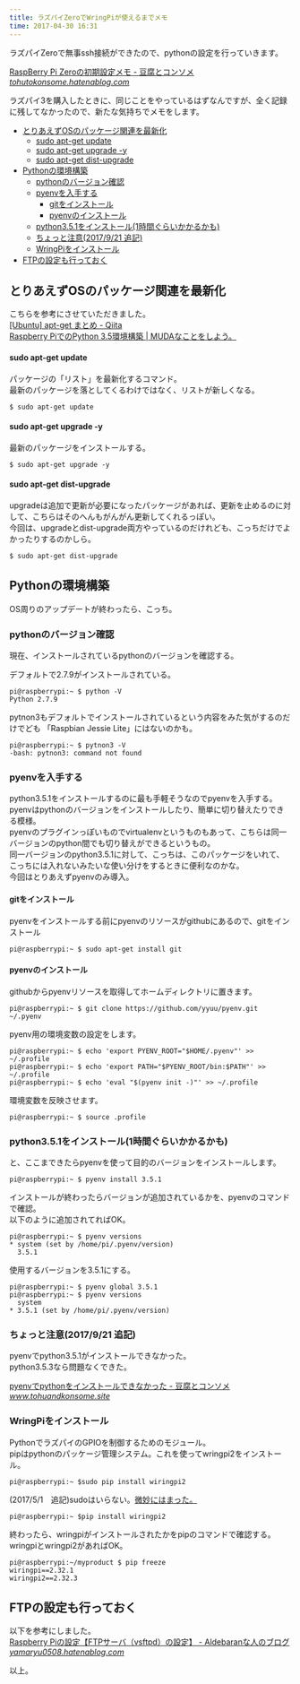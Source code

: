 ```yaml
---
title: ラズパイZeroでWringPiが使えるまでメモ
time: 2017-04-30 16:31
---
```


ラズパイZeroで無事ssh接続ができたので、pythonの設定を行っていきます。

[RaspBerry Pi Zeroの初期設定メモ - 豆腐とコンソメ](http://www.tohuandkonsome.site/entry/2017/04/29/223718)<cite class="hatena-citation"><a href="http://tohutokonsome.hatenablog.com/entry/2017/04/29/223718">tohutokonsome.hatenablog.com</a></cite>

ラズパイ3を購入したときに、同じことをやっているはずなんですが、全く記録に残してなかったので、新たな気持ちでメモをします。

- [とりあえずOSのパッケージ関連を最新化](#%E3%81%A8%E3%82%8A%E3%81%82%E3%81%88%E3%81%9AOS%E3%81%AE%E3%83%91%E3%83%83%E3%82%B1%E3%83%BC%E3%82%B8%E9%96%A2%E9%80%A3%E3%82%92%E6%9C%80%E6%96%B0%E5%8C%96)
  - [sudo apt-get update](#sudo-apt-get-update)
  - [sudo apt-get upgrade -y](#sudo-apt-get-upgrade--y)
  - [sudo apt-get dist-upgrade](#sudo-apt-get-dist-upgrade)
- [Pythonの環境構築](#Python%E3%81%AE%E7%92%B0%E5%A2%83%E6%A7%8B%E7%AF%89)
  - [pythonのバージョン確認](#python%E3%81%AE%E3%83%90%E3%83%BC%E3%82%B8%E3%83%A7%E3%83%B3%E7%A2%BA%E8%AA%8D)
  - [pyenvを入手する](#pyenv%E3%82%92%E5%85%A5%E6%89%8B%E3%81%99%E3%82%8B)
    - [gitをインストール](#git%E3%82%92%E3%82%A4%E3%83%B3%E3%82%B9%E3%83%88%E3%83%BC%E3%83%AB)
    - [pyenvのインストール](#pyenv%E3%81%AE%E3%82%A4%E3%83%B3%E3%82%B9%E3%83%88%E3%83%BC%E3%83%AB)
  - [python3.5.1をインストール(1時間ぐらいかかるかも)](#python351%E3%82%92%E3%82%A4%E3%83%B3%E3%82%B9%E3%83%88%E3%83%BC%E3%83%AB1%E6%99%82%E9%96%93%E3%81%90%E3%82%89%E3%81%84%E3%81%8B%E3%81%8B%E3%82%8B%E3%81%8B%E3%82%82)
  - [ちょっと注意(2017/9/21 追記)](#%E3%81%A1%E3%82%87%E3%81%A3%E3%81%A8%E6%B3%A8%E6%84%8F2017921-%E8%BF%BD%E8%A8%98)
  - [WringPiをインストール](#WringPi%E3%82%92%E3%82%A4%E3%83%B3%E3%82%B9%E3%83%88%E3%83%BC%E3%83%AB)
- [FTPの設定も行っておく](#FTP%E3%81%AE%E8%A8%AD%E5%AE%9A%E3%82%82%E8%A1%8C%E3%81%A3%E3%81%A6%E3%81%8A%E3%81%8F)

## とりあえずOSのパッケージ関連を最新化

こちらを参考にさせていただきました。   
[[Ubuntu] apt-get まとめ - Qiita](http://qiita.com/white_aspara25/items/723ae4ebf0bfefe2115c#-apt-get-update)  
[Raspberry PiでのPython 3.5環境構築 | MUDAなことをしよう。](http://make-muda.weblike.jp/2016/03/3631/)

#### sudo apt-get update

パッケージの「リスト」を最新化するコマンド。  
最新のパッケージを落としてくるわけではなく、リストが新しくなる。

```
$ sudo apt-get update
```

#### sudo apt-get upgrade -y

最新のパッケージをインストールする。

```
$ sudo apt-get upgrade -y
```

#### sudo apt-get dist-upgrade

upgradeは追加で更新が必要になったパッケージがあれば、更新を止めるのに対して、こちらはそのへんもがんがん更新してくれるっぽい。  
今回は、upgradeとdist-upgrade両方やっているのだけれども、こっちだけでよかったりするのかしら。

```
$ sudo apt-get dist-upgrade
```

## Pythonの環境構築

OS周りのアップデートが終わったら、こっち。

### pythonのバージョン確認

現在、インストールされているpythonのバージョンを確認する。

デフォルトで2.7.9がインストールされている。

```
pi@raspberrypi:~ $ python -V
Python 2.7.9
```

pytnon3もデフォルトでインストールされているという内容をみた気がするのだけでども 「Raspbian Jessie Lite」にはないのかも。

```
pi@raspberrypi:~ $ pytnon3 -V
-bash: pytnon3: command not found
```

### pyenvを入手する

python3.5.1をインストールするのに最も手軽そうなのでpyenvを入手する。  
pyenvはpythonのバージョンをインストールしたり、簡単に切り替えたりできる模様。  
pyenvのプラグインっぽいものでvirtualenvというものもあって、こちらは同一バージョンのpython間でも切り替えができるというもの。  
同一バージョンのpython3.5.1に対して、こっちは、このパッケージをいれて、こっちには入れないみたいな使い分けをするときに便利なのかな。  
今回はとりあえずpyenvのみ導入。

#### gitをインストール

pyenvをインストールする前にpyenvのリソースがgithubにあるので、gitをインストール

```
pi@raspberrypi:~ $ sudo apt-get install git
```

#### pyenvのインストール

githubからpyenvリソースを取得してホームディレクトリに置きます。

```
pi@raspberrypi:~ $ git clone https://github.com/yyuu/pyenv.git ~/.pyenv
```

pyenv用の環境変数の設定をします。

```
pi@raspberrypi:~ $ echo 'export PYENV_ROOT="$HOME/.pyenv"' >> ~/.profile
pi@raspberrypi:~ $ echo 'export PATH="$PYENV_ROOT/bin:$PATH"' >> ~/.profile
pi@raspberrypi:~ $ echo 'eval "$(pyenv init -)"' >> ~/.profile
```

環境変数を反映させます。

```
pi@raspberrypi:~ $ source .profile
```

### python3.5.1をインストール(1時間ぐらいかかるかも)

と、ここまできたらpyenvを使って目的のバージョンをインストールします。

```
pi@raspberrypi:~ $ pyenv install 3.5.1
```

インストールが終わったらバージョンが追加されているかを、pyenvのコマンドで確認。   
以下のように追加されてればOK。

```
pi@raspberrypi:~ $ pyenv versions
* system (set by /home/pi/.pyenv/version)
  3.5.1
```

使用するバージョンを3.5.1にする。

```
pi@raspberrypi:~ $ pyenv global 3.5.1
pi@raspberrypi:~ $ pyenv versions
  system
* 3.5.1 (set by /home/pi/.pyenv/version)
```

### ちょっと注意(2017/9/21 追記)

pyenvでpython3.5.1がインストールできなかった。  
python3.5.3なら問題なくできた。

[pyenvでpythonをインストールできなかった - 豆腐とコンソメ](http://www.tohuandkonsome.site/entry/2017/09/22/235340)<cite class="hatena-citation"><a href="http://www.tohuandkonsome.site/entry/2017/09/22/235340">www.tohuandkonsome.site</a></cite>

### WringPiをインストール

PythonでラズパイのGPIOを制御するためのモジュール。  
pipはpythonのパッケージ管理システム。これを使ってwringpi2をインストール。

```
pi@raspberrypi:~ $sudo pip install wiringpi2
```

(2017/5/1　追記)sudoはいらない。[微妙にはまった。](http://tohutokonsome.hatenablog.com/entry/2017/05/01/234002)

```
pi@raspberrypi:~ $pip install wiringpi2
```

終わったら、wringpiがインストールされたかをpipのコマンドで確認する。  
wringpiとwringpi2があればOK。

```
pi@raspberrypi:~/myproduct $ pip freeze
wiringpi==2.32.1
wiringpi2==2.32.3
```

## FTPの設定も行っておく

以下を参考にしました。  
[Raspberry Piの設定【FTPサーバ（vsftpd）の設定】 - Aldebaranな人のブログ](http://yamaryu0508.hatenablog.com/entry/2014/12/02/102648)<cite class="hatena-citation"><a href="http://yamaryu0508.hatenablog.com/entry/2014/12/02/102648">yamaryu0508.hatenablog.com</a></cite>

以上。
